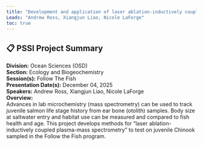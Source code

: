 ```yaml
---
title: "Development and application of laser ablation-inductively coupled plasma-mass spectrometry (LA-ICP-MS) to determine saltwater entry size of juvenile salmonids and track habitat usage."
Leads: "Andrew Ross, Xiangjun Liao, Nicole LaForge"
toc: true
---
```


## 📋 PSSI Project Summary

**Division:** Ocean Sciences (OSD)  
**Section:** Ecology and Biogeochemistry   
**Session(s):** Follow The Fish  
**Presentation Date(s):** December 04, 2025  
**Speakers:** Andrew Ross, Xiangjun Liao, Nicole LaForge  
**Overview:**  
Advances in lab microchemistry (mass spectrometry) can be used to track juvenile salmon life stage history from ear bone (otolith) samples. Body size at saltwater entry and habitat use can be measured and compared to fish health and age. This project develops methods for “laser ablation-inductively coupled plasma-mass spectrometry” to test on juvenile Chinook sampled in the Follow the Fish program.   

